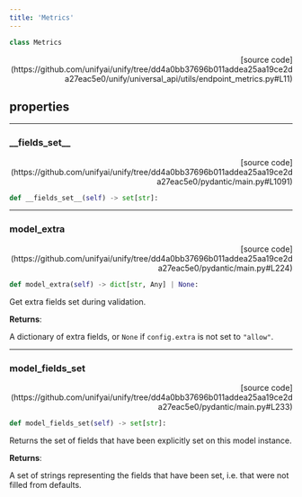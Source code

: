 ```yaml
---
title: 'Metrics'
---
```


```python
class Metrics
```

<p align="right">[source code](https://github.com/unifyai/unify/tree/dd4a0bb37696b011addea25aa19ce2da27eac5e0/unify/universal_api/utils/endpoint_metrics.py#L11)</p>



## properties

---

### \_\_fields\_set\_\_

<p align="right">[source code](https://github.com/unifyai/unify/tree/dd4a0bb37696b011addea25aa19ce2da27eac5e0/pydantic/main.py#L1091)</p>

```python
def __fields_set__(self) -> set[str]:
```



---

### model\_extra

<p align="right">[source code](https://github.com/unifyai/unify/tree/dd4a0bb37696b011addea25aa19ce2da27eac5e0/pydantic/main.py#L224)</p>

```python
def model_extra(self) -> dict[str, Any] | None:
```

Get extra fields set during validation.

**Returns**:

A dictionary of extra fields, or `None` if `config.extra` is not set to `"allow"`.

---

### model\_fields\_set

<p align="right">[source code](https://github.com/unifyai/unify/tree/dd4a0bb37696b011addea25aa19ce2da27eac5e0/pydantic/main.py#L233)</p>

```python
def model_fields_set(self) -> set[str]:
```

Returns the set of fields that have been explicitly set on this model instance.

**Returns**:

A set of strings representing the fields that have been set,
i.e. that were not filled from defaults.